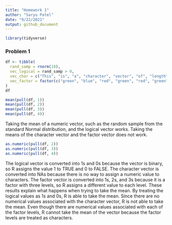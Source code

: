 ```yaml
---
title: "Homework 1"
author: "Saryu Patel"
date: "9/22/2021"
output: github_document
---
```


```r
library(tidyverse)
```

### Problem 1

```r
df <- tibble(
  rand_samp = rnorm(10),
  vec_logical = rand_samp > 0,
  vec_char = c("This", "is", "a", "character", "vector", "of", "length", "ten", "in", "df"),
  vec_factor = factor(c("green", "blue", "red", "green", "red", "green", "blue", "red", "green", "green"))
)
df
```

```r
mean(pull(df, 1))
mean(pull(df, 2))
mean(pull(df, 3))
mean(pull(df, 4))
```

Taking the mean of a numeric vector, such as the random sample from the standard Normal distribution, and the logical vector works. Taking the means of the character vector and the factor vector does not work.

```r
as.numeric(pull(df, 2))
as.numeric(pull(df, 3))
as.numeric(pull(df, 4))
```

The logical vector is converted into 1s and 0s because the vector is binary, so R assigns the value 1 to TRUE and 0 to FALSE. The character vector is converted into NAs because there is no way to assign a numeric value to characters. The factor vector is converted into 1s, 2s, and 3s because it is a factor with three levels, so R assigns a different value to each level. These results explain what happens when trying to take the mean. By treating the logical values as 1s and 0s, R is able to take the mean. Since there are no numerical values associated with the character vector, R is not able to take the mean. Even though there are numerical values associated with each of the factor levels, R cannot take the mean of the vector because the factor levels are treated as characters.